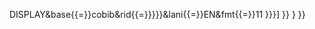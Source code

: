 <includeonly><!--
-->{{hide in print
    |[[COBISS]]&nbsp;[http://www.cobiss.si/scripts/cobiss?command{{=}}DISPLAY&base{{=}}cobib&rid{{=}}{{{ID|{{{1}}}}}}&lani{{=}}EN&fmt{{=}}11 {{{ID|{{{1|}}}}}}]<!--
  --><!--
-->}}<!--
-->{{only in print
    |COBISS&nbsp;{{{ID|{{{1|}}}}}}<!--
-->}}<!--
--></includeonly><noinclude>
{{documentation}}
</noinclude>